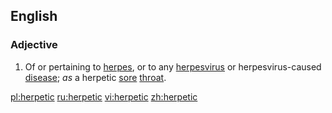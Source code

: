==English==

===Adjective===
{{en-adj|-}}

# {{medicine}} Of or pertaining to [[herpes]], or to any [[herpesvirus]] or herpesvirus-caused [[disease]]; ''as'' a herpetic [[sore]] [[throat]].

[[pl:herpetic]]
[[ru:herpetic]]
[[vi:herpetic]]
[[zh:herpetic]]